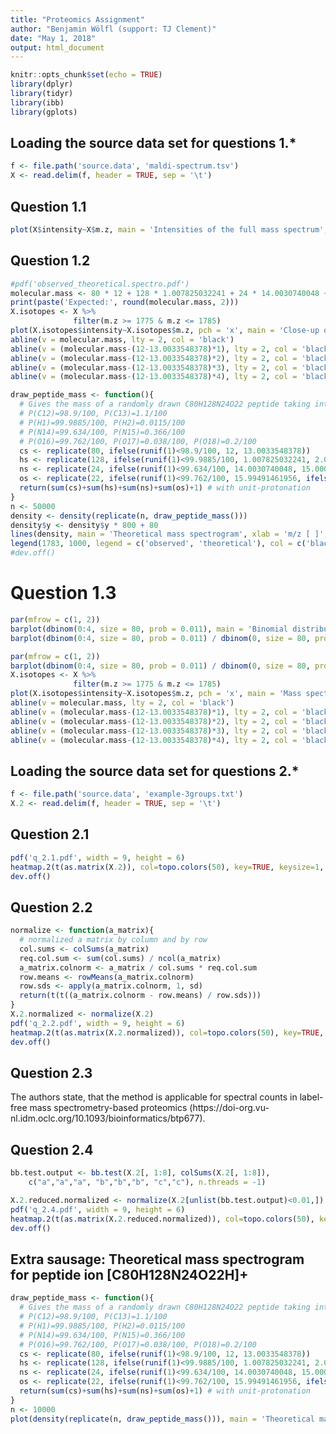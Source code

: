 ```yaml
---
title: "Proteomics Assignment"
author: "Benjamin Wölfl (support: TJ Clement)"
date: "May 1, 2018"
output: html_document
---
```


```r
knitr::opts_chunk$set(echo = TRUE)
library(dplyr)
library(tidyr)
library(ibb)
library(gplots)
```

## Loading the source data set for questions 1.*
```r
f <- file.path('source.data', 'maldi-spectrum.tsv')
X <- read.delim(f, header = TRUE, sep = '\t')
```

## Question 1.1
```r
plot(X$intensity~X$m.z, main = 'Intensities of the full mass spectrum', xlab = 'm/z [ ]', ylab = 'Intensity [ ]', frame.plot = TRUE, las = 2, type = 'l')
```

## Question 1.2
```r
#pdf('observed_theoretical.spectro.pdf')
molecular.mass <- 80 * 12 + 128 * 1.007825032241 + 24 * 14.0030740048 + 22 * 15.99491461956 + 1 # 1 for proton
print(paste('Expected:', round(molecular.mass, 2)))
X.isotopes <- X %>%
              filter(m.z >= 1775 & m.z <= 1785)
plot(X.isotopes$intensity~X.isotopes$m.z, pch = 'x', main = 'Close-up on the intensities for the full mass spectrum', sub = 'The first 5 C-isotopes.', type = 'l', xlab = 'm/z [ ]', ylab = 'Intensity [ ]', lwd = 2)
abline(v = molecular.mass, lty = 2, col = 'black')
abline(v = (molecular.mass-(12-13.0033548378)*1), lty = 2, col = 'black')
abline(v = (molecular.mass-(12-13.0033548378)*2), lty = 2, col = 'black')
abline(v = (molecular.mass-(12-13.0033548378)*3), lty = 2, col = 'black')
abline(v = (molecular.mass-(12-13.0033548378)*4), lty = 2, col = 'black')

draw_peptide_mass <- function(){
  # Gives the mass of a randomly drawn C80H128N24O22 peptide taking into consideraton natural isotope abundancies.
  # P(C12)=98.9/100, P(C13)=1.1/100
  # P(H1)=99.9885/100, P(H2)=0.0115/100
  # P(N14)=99.634/100, P(N15)=0.366/100
  # P(O16)=99.762/100, P(O17)=0.038/100, P(O18)=0.2/100
  cs <- replicate(80, ifelse(runif(1)<98.9/100, 12, 13.0033548378))
  hs <- replicate(128, ifelse(runif(1)<99.9885/100, 1.007825032241, 2.01410177811))
  ns <- replicate(24, ifelse(runif(1)<99.634/100, 14.0030740048, 15.0001088982))
  os <- replicate(22, ifelse(runif(1)<99.762/100, 15.99491461956, ifelse(runif(1)<(0.038/ (0.038 + 0.2)), 16.99913170, 17.9991610)))
  return(sum(cs)+sum(hs)+sum(ns)+sum(os)+1) # with unit-protonation
}
n <- 50000
density <- density(replicate(n, draw_peptide_mass()))
density$y <- density$y * 800 + 80
lines(density, main = 'Theoretical mass spectrogram', xlab = 'm/z [ ]', col = 'red', lwd = 2)
legend(1783, 1000, legend = c('observed', 'theoretical'), col = c('black', 'red'), pch = 1)
#dev.off()
```

# Question 1.3
```r
par(mfrow = c(1, 2))
barplot(dbinom(0:4, size = 80, prob = 0.011), main = 'Binomial distribution', names.arg = c('Pure C12', 'With 1 C13', 'With 2 C13', 'With 3 C13', 'With 4 C13'), ylab = 'Probability [ ]', las = 2) #  sub = 'p(C13) = 0.011, 80 trials'
barplot(dbinom(0:4, size = 80, prob = 0.011) / dbinom(0, size = 80, prob = 0.011), main = 'Relative intensities', names.arg = c('Pure C12', 'With 1 C13', 'With 2 C13', 'With 3 C13', 'With 4 C13'), ylab = 'Relative intensity (div. by pure C12) [ ]', las = 2)
```

```r
par(mfrow = c(1, 2))
barplot(dbinom(0:4, size = 80, prob = 0.011) / dbinom(0, size = 80, prob = 0.011), main = 'Rel. intensities (C-isot.)', names.arg = c('Pure C12', 'With 1 C13', 'With 2 C13', 'With 3 C13', 'With 4 C13'), las = 2, ylab = 'Relative intensity')
X.isotopes <- X %>%
              filter(m.z >= 1775 & m.z <= 1785)
plot(X.isotopes$intensity~X.isotopes$m.z, pch = 'x', main = 'Mass spectrum', sub = 'The first 5 C-isotopes.', type = 'l', xlab = 'm/z [ ]', ylab = 'Intensity [ ]', lwd = 2)
abline(v = molecular.mass, lty = 2, col = 'black')
abline(v = (molecular.mass-(12-13.0033548378)*1), lty = 2, col = 'black')
abline(v = (molecular.mass-(12-13.0033548378)*2), lty = 2, col = 'black')
abline(v = (molecular.mass-(12-13.0033548378)*3), lty = 2, col = 'black')
abline(v = (molecular.mass-(12-13.0033548378)*4), lty = 2, col = 'black')
```

## Loading the source data set for questions 2.*
```r
f <- file.path('source.data', 'example-3groups.txt')
X.2 <- read.delim(f, header = TRUE, sep = '\t')
```

## Question 2.1
```r
pdf('q_2.1.pdf', width = 9, height = 6)
heatmap.2(t(as.matrix(X.2)), col=topo.colors(50), key=TRUE, keysize=1, cexRow=1, labCol=NA, scale='none', symkey=FALSE, density.info="none", trace='none', xlab = 'Protein IDs', ylab = 'Sample IDs')
dev.off()
```

## Question 2.2
```r
normalize <- function(a_matrix){
  # normalized a matrix by column and by row
  col.sums <- colSums(a_matrix)
  req.col.sum <- sum(col.sums) / ncol(a_matrix)
  a_matrix.colnorm <- a_matrix / col.sums * req.col.sum
  row.means <- rowMeans(a_matrix.colnorm)
  row.sds <- apply(a_matrix.colnorm, 1, sd)
  return(t(t((a_matrix.colnorm - row.means) / row.sds)))
}
X.2.normalized <- normalize(X.2)
pdf('q_2.2.pdf', width = 9, height = 6)
heatmap.2(t(as.matrix(X.2.normalized)), col=topo.colors(50), key=TRUE, keysize=1, cexRow=1, labCol=NA, scale='none', symkey=FALSE, density.info="none", trace='none', xlab = 'Protein IDs', ylab = 'Sample IDs')
dev.off()
```

## Question 2.3
The authors state, that the method is applicable for spectral counts in label-free mass spectrometry-based proteomics (https://doi-org.vu-nl.idm.oclc.org/10.1093/bioinformatics/btp677).

## Question 2.4
```r
bb.test.output <- bb.test(X.2[, 1:8], colSums(X.2[, 1:8]),
    c("a","a","a", "b","b","b", "c","c"), n.threads = -1)
```

```r
X.2.reduced.normalized <- normalize(X.2[unlist(bb.test.output)<0.01,])
pdf('q_2.4.pdf', width = 9, height = 6)
heatmap.2(t(as.matrix(X.2.reduced.normalized)), col=topo.colors(50), key=TRUE, keysize=1, cexRow=1, labCol=NA, scale='none', symkey=FALSE, density.info="none", trace='none', xlab = 'Protein IDs', ylab = 'Sample IDs')
dev.off()
```

## Extra sausage: Theoretical mass spectrogram for peptide ion [C80H128N24O22H]+
```r
draw_peptide_mass <- function(){
  # Gives the mass of a randomly drawn C80H128N24O22 peptide taking into consideraton natural isotope abundancies.
  # P(C12)=98.9/100, P(C13)=1.1/100
  # P(H1)=99.9885/100, P(H2)=0.0115/100
  # P(N14)=99.634/100, P(N15)=0.366/100
  # P(O16)=99.762/100, P(O17)=0.038/100, P(O18)=0.2/100
  cs <- replicate(80, ifelse(runif(1)<98.9/100, 12, 13.0033548378))
  hs <- replicate(128, ifelse(runif(1)<99.9885/100, 1.007825032241, 2.01410177811))
  ns <- replicate(24, ifelse(runif(1)<99.634/100, 14.0030740048, 15.0001088982))
  os <- replicate(22, ifelse(runif(1)<99.762/100, 15.99491461956, ifelse(runif(1)<(0.038/ (0.038 + 0.2)), 16.99913170, 17.9991610)))
  return(sum(cs)+sum(hs)+sum(ns)+sum(os)+1) # with unit-protonation
}
n <- 10000
plot(density(replicate(n, draw_peptide_mass())), main = 'Theoretical mass spectrogram', xlab = 'm/z [ ]', ylab = 'Intensity [ ]')
```



